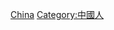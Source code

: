 {{Wikipedia category|hidden=yes|container=yes}}
{{Eponymous category}}
[[Category:以各国人命名的分类|China]]
[[Category:中國人|Category:中國人]]